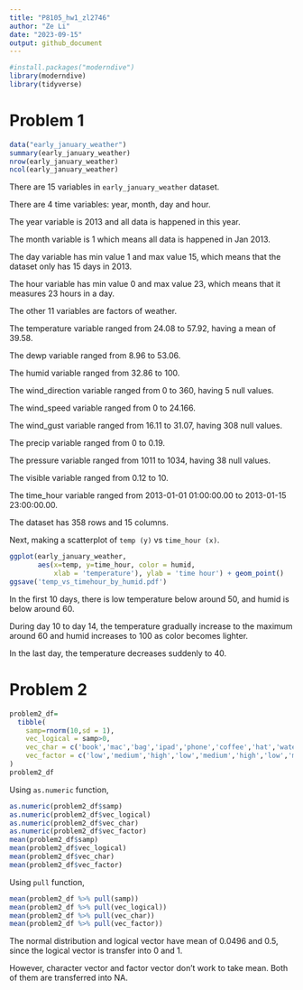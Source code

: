 ```yaml
---
title: "P8105_hw1_zl2746"
author: "Ze Li"
date: "2023-09-15"
output: github_document
---
```


```r
#install.packages("moderndive")
library(moderndive)
library(tidyverse)
```


# Problem 1

```r
data("early_january_weather")
summary(early_january_weather)
nrow(early_january_weather)
ncol(early_january_weather)
```

There are 15 variables in `early_january_weather` dataset.

There are 4 time variables: year, month, day and hour. 

The year variable is 2013 and all data is happened in this year. 

The month variable is 1 which means all data is happened in Jan 2013.

The day variable has min value 1 and max value 15, which means that
the dataset only has 15 days in 2013.

The hour variable has min value 0 and max value 23, which means that 
it measures 23 hours in a day.

The other 11 variables are factors of weather.

The temperature variable ranged from 24.08 to 57.92, having a mean of 39.58.

The dewp variable ranged from 8.96 to 53.06.

The humid variable ranged from 32.86 to 100.

The wind_direction variable ranged from 0 to 360, having 5 null values.

The wind_speed variable ranged from 0 to 24.166.

The wind_gust variable ranged from 16.11 to 31.07, having 308 null values.

The precip variable ranged from 0 to 0.19.

The pressure variable ranged from 1011 to 1034, having 38 null values.

The visible variable ranged from 0.12 to 10.

The time_hour variable ranged from 2013-01-01 01:00:00.00 to 2013-01-15 23:00:00.00.

The dataset has 358 rows and 15 columns.

Next, making a scatterplot of `temp (y)` vs `time_hour (x)`.

```r
ggplot(early_january_weather, 
       aes(x=temp, y=time_hour, color = humid,
           xlab = 'temperature'), ylab = 'time hour') + geom_point()
ggsave('temp_vs_timehour_by_humid.pdf')
```

In the first 10 days, there is low temperature below around 50, and humid is below
around 60. 

During day 10 to day 14, the temperature gradually increase to the maximum 
around 60 and humid increases to 100 as color becomes lighter. 

In the last day,
the temperature decreases suddenly to 40.

# Problem 2

```r
problem2_df=
  tibble(
    samp=rnorm(10,sd = 1),
    vec_logical = samp>0,
    vec_char = c('book','mac','bag','ipad','phone','coffee','hat','water','mouse','pen'),
    vec_factor = c('low','medium','high','low','medium','high','low','medium','high','low')
)    
problem2_df
```

Using `as.numeric` function,

```r
as.numeric(problem2_df$samp)
as.numeric(problem2_df$vec_logical)
as.numeric(problem2_df$vec_char)
as.numeric(problem2_df$vec_factor)
mean(problem2_df$samp)
mean(problem2_df$vec_logical)
mean(problem2_df$vec_char)
mean(problem2_df$vec_factor)
```

Using `pull` function,

```r
mean(problem2_df %>% pull(samp))
mean(problem2_df %>% pull(vec_logical))
mean(problem2_df %>% pull(vec_char))
mean(problem2_df %>% pull(vec_factor))
```

The normal distribution and logical vector have mean of 0.0496 and 0.5,
since the logical vector is transfer into 0 and 1.

However, character vector and factor vector don't work to take mean.
Both of them are transferred into NA.
